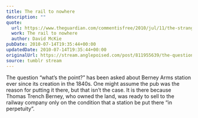 ```yaml
---
title: The rail to nowhere
description: ""
quote:
  url: https://www.theguardian.com/commentisfree/2010/jul/11/the-strangest-of-railway-stations
  work: The rail to nowhere
  author: David McKie
pubDate: 2010-07-14T19:35:44+00:00
updatedDate: 2010-07-14T19:35:44+00:00
originalUrl: https://stream.anglepoised.com/post/811955639/the-question-whats-the-point-has-been-asked
source: tumblr stream
---
```


The question &ldquo;what&rsquo;s the point?&rdquo; has been asked about Berney Arms station ever since its creation in the 1840s. One might assume the pub was the reason for putting it there, but that isn&rsquo;t the case. It is there because Thomas Trench Berney, who owned the land, was ready to sell to the railway company only on the condition that a station be put there &ldquo;in perpetuity&rdquo;.
